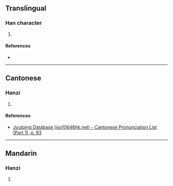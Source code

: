 {{character info/new}}
==Translingual==

===Han character===
{{Han char|rn=38|rad=女|as=08|sn=11|four=|canj=VNAI|ids=⿰女兔}}

# {{defn|Han|sort=女08}}

====References====
* {{Han ref|kx=0264.190|dkj=06403|dj=0531.110|hdz=21060.130|uh=5A4F|ud=23119}}

----

==Cantonese==

===Hanzi===
{{yue-hanzi|jyut=[[faan3]]|y=faan3}}

# {{defn|lang=yue|sort=女08}}

====References====
* [http://www.iso10646hk.net/jp/document/download.jsp Jyutping Database (iso10646hk.net) - Cantonese Pronunciation List (Part 1), p. 93]

----

==Mandarin==

===Hanzi===
{{cmn-hanzi|pin=[[fàn]] ([[fan4]]), [[fù]] ([[fu4]])|wg=fan<sup>4</sup>, fu<sup>4</sup>}}

# {{defn|lang=cmn|sort=女08}}